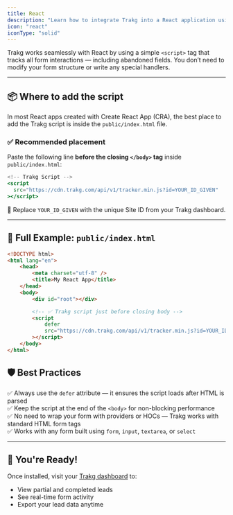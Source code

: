 ```yaml
---
title: React
description: "Learn how to integrate Trakg into a React application using best practices."
icon: "react"
iconType: "solid"
---
```


Trakg works seamlessly with React by using a simple `<script>` tag that tracks all form interactions — including abandoned fields. You don’t need to modify your form structure or write any special handlers.

---

## 📦 Where to add the script

In most React apps created with Create React App (CRA), the best place to add the Trakg script is inside the `public/index.html` file.

### ✅ Recommended placement

Paste the following line **before the closing `</body>` tag** inside `public/index.html`:

```jsx
<!-- Trakg Script -->
<script
  src="https://cdn.trakg.com/api/v1/tracker.min.js?id=YOUR_ID_GIVEN"
></script>
```

🔁 Replace `YOUR_ID_GIVEN` with the unique Site ID from your Trakg dashboard.

---

## 📁 Full Example: `public/index.html`

```html
<!DOCTYPE html>
<html lang="en">
	<head>
		<meta charset="utf-8" />
		<title>My React App</title>
	</head>
	<body>
		<div id="root"></div>

		<!-- ✅ Trakg script just before closing body -->
		<script
			defer
			src="https://cdn.trakg.com/api/v1/tracker.min.js?id=YOUR_ID_GIVEN"
		></script>
	</body>
</html>
```

## 🛡 Best Practices

✅ Always use the `defer` attribute — it ensures the script loads after HTML is parsed  
✅ Keep the script at the end of the `<body>` for non-blocking performance  
✅ No need to wrap your form with providers or HOCs — Trakg works with standard HTML form tags  
✅ Works with any form built using `form`, `input`, `textarea`, or `select`

---

## 🚀 You're Ready!

Once installed, visit your [Trakg dashboard](https://trakg.com) to:

- View partial and completed leads  
- See real-time form activity  
- Export your lead data anytime
